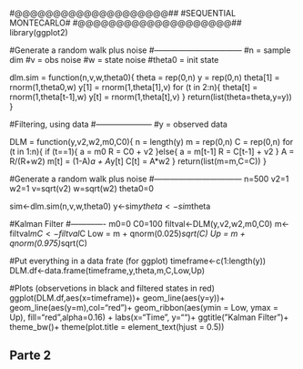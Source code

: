 #@@@@@@@@@@@@@@@@@@@@##
#SEQUENTIAL MONTECARLO#
#@@@@@@@@@@@@@@@@@@@@##
library(ggplot2)

#Generate a random walk plus noise
#---------------------------------
#n = sample dim
#v = obs noise
#w = state noise
#theta0 = init state

dlm.sim = function(n,v,w,theta0){
  theta    = rep(0,n)
  y        = rep(0,n)
  theta[1] = rnorm(1,theta0,w)
  y[1] = rnorm(1,theta[1],v)
  for (t in 2:n){
    theta[t] = rnorm(1,theta[t-1],w)
    y[t] = rnorm(1,theta[t],v)
  }
  return(list(theta=theta,y=y))
}

#Filtering, using data
#---------------------
#y = observed data

DLM = function(y,v2,w2,m0,C0){
  n = length(y)
  m = rep(0,n)
  C = rep(0,n)
  for (t in 1:n){
    if (t==1){
      a = m0
      R = C0 + v2
    }else{
      a = m[t-1]
      R = C[t-1] + v2
    }
    A = R/(R+w2)
    m[t] = (1-A)*a + A*y[t]
    C[t] = A*w2
  }
  return(list(m=m,C=C))
}


########################################################

#Generate a random walk plus noise
#---------------------------------
n=500
v2=1
w2=1
v=sqrt(v2)
w=sqrt(w2)
theta0=0

sim<-dlm.sim(n,v,w,theta0)
y<-sim$y
theta<-sim$theta

#Kalman Filter
#-------------
m0=0
C0=100
filtval<-DLM(y,v2,w2,m0,C0)
m<-filtval$m
C<-filtval$C
Low = m + qnorm(0.025)*sqrt(C)
Up = m + qnorm(0.975)*sqrt(C)

#Put everything in a data frate (for ggplot)
timeframe<-c(1:length(y))
DLM.df<-data.frame(timeframe,y,theta,m,C,Low,Up)

#Plots (observetions in black and filtered states in red)
ggplot(DLM.df,aes(x=timeframe))+
  geom_line(aes(y=y))+
  geom_line(aes(y=m),col="red")+
  geom_ribbon(aes(ymin = Low, ymax = Up),
              fill="red",alpha=0.16) +
  labs(x="Time",
       y="")+
  ggtitle("Kalman Filter")+
  theme_bw()+
  theme(plot.title = element_text(hjust = 0.5))

## Parte 2

